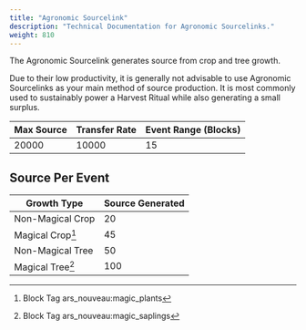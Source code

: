 ```yaml
---
title: "Agronomic Sourcelink"
description: "Technical Documentation for Agronomic Sourcelinks."
weight: 810
---
```


The Agronomic Sourcelink generates source from crop and tree growth. 

Due to their low productivity, it is generally not advisable to use Agronomic Sourcelinks as your main method of source production.
It is most commonly used to sustainably power a Harvest Ritual while also generating a small surplus.

| Max Source | Transfer Rate | Event Range (Blocks) |
|------------|---------------|----------------------|
| 20000      | 10000         | 15                   |

## Source Per Event

| Growth Type      | Source Generated |
|------------------|------------------|
| Non-Magical Crop | 20               |
| Magical Crop[^1] | 45               |
| Non-Magical Tree | 50               |
| Magical Tree[^2] | 100              |

[^1]: <span class="badge text-bg-info">Block Tag</span> <span class="badge text-bg-dark">ars_nouveau:magic_plants</span>
[^2]: <span class="badge text-bg-info">Block Tag</span> <span class="badge text-bg-dark">ars_nouveau:magic_saplings</span>
